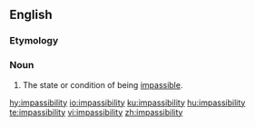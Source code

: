 ==English==

===Etymology===
{{suffix|impassable|ability|lang=en}}

===Noun===
{{en-noun|-}}

# The state or condition of being [[impassible]].

[[hy:impassibility]]
[[io:impassibility]]
[[ku:impassibility]]
[[hu:impassibility]]
[[te:impassibility]]
[[vi:impassibility]]
[[zh:impassibility]]